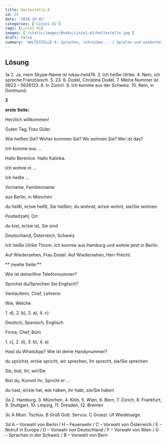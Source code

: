 ```yaml
---
title: Haltestelle A
id: 25
date: '2020-10-02'
categories: ['Linie1 A1']
tags: [Linie1 A1]
images: ['/static/images/Books/Linie1-A1/Haltestelle.jpg']
draft: false
summary: 'HALTESTELLE A: Sprechen, schreiben... | Spielen und wiederholen | Kennen Sie D-A-CH?'
---
```


## Lösung

1a 2\. Ja, mein Skype-Name ist lukas-held76\. 3\. Ich heiße Ulrike. 4\. Nein, ich spreche Französisch. 5\. 23\. 6\. Dodel, Christine Dodel. 7\. Meine Nummer ist 0823 – 5626123\. 8\. In Zürich. 9\. Ich komme aus der Schweiz. 10\. Nein, in Dortmund.

**2**

**erste Seite:**

Herzlich willkommen!

Guten Tag, Frau Güler.

Wie heißen Sie? Woher kommen Sie? Wo wohnen Sie? Wer ist das?

Ich komme aus …

Hallo Berenice. Hallo Katinka.

Ich wohne in …

Ich heiße …

Vorname, Familienname

aus Berlin, in München

du heißt, er/sie heißt, Sie heißen; du wohnst, er/sie wohnt, sie/Sie wohnen

Postleitzahl, Ort

du bist, er/sie ist, Sie sind

Deutschland, Österreich, Schweiz

Ich heiße Ulrike Throm. Ich komme aus Hamburg und wohne jetzt in Berlin.

Auf Wiedersehen, Frau Dodel. Auf Wiedersehen, Herr Precht.

** zweite Seite:**

Wie ist deine/Ihre Telefonnummer?

Sprichst du/Sprechen Sie Englisch?

Verkäuferin, Chef, Lehrerin

Wie, Welche

1\. d), 2\. b), 3\. a), 4\. c)

Deutsch, Spanisch, Englisch

Firma, Chef, Büro

1\. c), 2\. d), 3\. b), 4\. a)

Hast du WhatsApp? Wie ist deine Handynummer?

du sprichst, er/sie spricht, wir sprechen, ihr sprecht, sie/Sie sprechen

Sie, bist, ihr, wir/Sie

Bist du, Kommt ihr, Spricht er …

du hast, er/sie hat, wie haben, ihr habt, sie/Sie haben

3a 2\. Hamburg, 3\. München, 4\. Köln, 5\. Wien, 6\. Bern, 7\. Zürich, 8\. Frankfurt, 9\. Stuttgart, 10\. Leipzig, 11\. Dresden, 12\. Bremen

3c A Moin. Tschüs. B Grüß Gott. Servus. C Gruezi. Uf Wiedeluege.

3d A – Vorwahl von Berlin / H – Feuerwehr / C – Vorwahl von Österreich / E – Notruf in Europa / D – Vorwahl von Deutschland / F – Vorwahl von Wien / G – Sprachen in der Schweiz / B – Vorwahl von Bern
